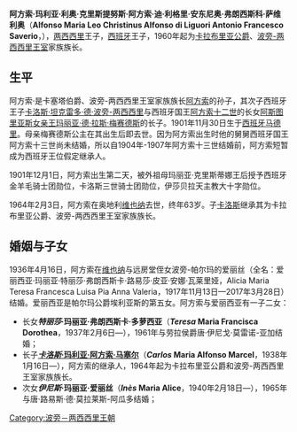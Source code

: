 {{unreferenced|time=2019-03-07}}
{{Infobox royalty
|name=阿方索王子
|title=西班牙王子，卡拉布里亚公爵，卡塞塔伯爵
|image=Infante Alfonso de Borbon.png
|reign=1960年1月7日-1964年2月3日
|succession=[[西西里和那不勒斯君主列表#两西西里王位继承人|波旁-两西西里王室家族族长]]
|predecessor=[[费迪南多·皮奥_(两西西里)|费迪南多·皮奥]]
|successor=[[卡洛斯_(卡拉布里亞公爵)|卡洛斯]]
|birth_date={{birth date|1901|11|30}}
|death_date={{death date and age|1964|2|3|1901|11|30}}
|father=[[卡洛斯_(波旁-兩西西里)|波旁-兩西西里王子卡洛斯]]
|mother=阿斯图里亚斯女亲王[[玛丽亚·德·拉斯·梅赛德斯_(阿斯图里亚斯女亲王)|玛丽亚·德·拉斯·梅赛德斯]]
|spouse=波旁-帕尔玛的爱丽丝
|issue=劳拉侯爵夫人特丽莎<br>卡拉布里亞公爵[[卡洛斯_(卡拉布里亞公爵)|卡洛斯]]<br>伊尼斯公主
}}

'''阿方索·玛利亚·利奥·克里斯提努斯·阿方索·迪·利格里·安东尼奥·弗朗西斯科·萨维利奥'''（'''Alfonso Maria Leo Christinus Alfonso di Liguori Antonio Francesco Saverio'''，{{bd|1901年|11月30日|1964年|2月3日|catIdx=Ferdinando}}），[[两西西里|两西西里]]王子，[[西班牙|西班牙]]王子，1960年起为[[卡拉布里亚公爵|卡拉布里亚公爵]]、[[波旁-两西西里王室|波旁-两西西里王室]]家族族长。

== 生平 ==
阿方索·是卡塞塔伯爵、波旁-两西西里王室家族族长[[阿方索_(两西西里)|阿方索]]的孙子，其次子西班牙王子[[卡洛斯·坦克雷多·德·波旁-两西西里|卡洛斯·坦克雷多·德·波旁-两西西里]]与西班牙国王[[阿方索十二世|阿方索十二世]]的长女[[阿斯图里亚斯亲王|阿斯图里亚斯女亲王]][[玛丽亚·德·拉斯·梅赛德斯_(阿斯图里亚斯女亲王)|玛丽亚·德·拉斯·梅赛德斯]]的长子。1901年11月30日生于[[西班牙|西班牙]][[马德里|马德里]]。母亲梅赛德斯公主在其出生后即去世。因为阿方索出生时他的舅舅西班牙国王阿方索十三世尚未结婚，所以自1904年-1907年阿方索十三世结婚前，阿方索短暂成为西班牙王位假定继承人。

1901年12月1日，阿方索出生第二天，被外祖母玛丽亚·克里斯蒂娜王后授予西班牙金羊毛骑士团勋位，卡洛斯三世骑士团勋位，伊莎贝拉天主教大十字勋位。

1964年2月3日，阿方索在奥地利[[维也纳|维也纳]]去世，终年63岁。子[[卡洛斯_(两西西里)|卡洛斯]]继承其为卡拉布里亚公爵、波旁-两西西里王室家族族长。

== 婚姻与子女 ==
1936年4月16日，阿方索在[[维也纳|维也纳]]与远房堂侄女波旁-帕尔玛的爱丽丝（全名：爱丽西亚·玛丽亚·特丽莎·弗朗西斯卡·路易莎·皮亚·安娜·瓦莱里娅，Alicia Maria Teresa Francesca Luisa Pia Anna Valeria，1917年11月13日—2017年3月28日）结婚。爱丽西亚是帕尔玛公爵埃利亚斯的第五女。阿方索与爱丽西亚有一子二女：
* 长女'''''特丽莎''·玛丽亚·弗朗西斯卡·多萝西亚'''（'''''Teresa'' Maria Francisca Dorothea'''，1937年2月6日—），1961年与劳拉侯爵唐·伊尼戈·莫雷诺-亚加结婚；
* 长子[[卡洛斯_(两西西里)|'''''卡洛斯''·玛利亚·阿方索·马塞尔''']]（'''''Carlos'' Maria Alfonso Marcel'''，1938年1月16日—），阿方索的继承人，1964年起为卡拉布里亚公爵和波旁-两西西里王室家族族长。
* 次女'''''伊尼斯''·玛丽亚·爱丽丝'''（'''''Inès'' Maria Alice'''，1940年2月18日—），1965年与唐·路易斯·德·莫拉莱斯-阿瓜多结婚；

{{start box}}
{{s-hou|[[西班牙波旁王朝|波旁-两西西里王朝]]|1901年|11月30日|1964年|2月3日|[[卡佩王朝|卡佩王朝]]}}
{{s-bef | before=[[费迪南多·皮奥_(两西西里)|费迪南多·皮奥]]}}
{{s-ttl | title=[[西西里和那不勒斯君主列表#两西西里王位继承人|波旁-两西西里王室家族族长]]| years=1960年—1964年}}
{{s-aft | after=[[卡洛斯_(两西西里)|卡洛斯]]}}
{{end box}}

{{DEFAULTSORT:Alfonso}}
[[Category:波旁－两西西里王朝|Category:波旁－两西西里王朝]]